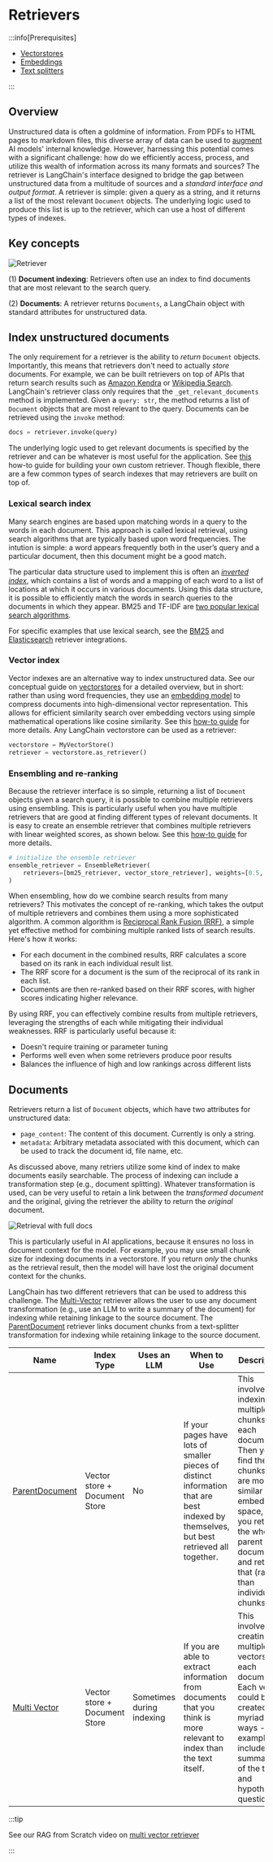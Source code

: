 # Retrievers

<span data-heading-keywords="retriever,retrievers"></span>

:::info[Prerequisites]

* [Vectorstores](/docs/concepts/vectorstores/)
* [Embeddings](/docs/concepts/embedding_models/)
* [Text splitters](/docs/concepts/text_splitters/)

:::

## Overview

Unstructured data is often a goldmine of information. From PDFs to HTML pages to markdown files, this diverse array of data can be used to [augment](/docs/concepts/rag/)  AI models' internal knowledge. 
However, harnessing this potential comes with a significant challenge: how do we efficiently access, process, and utilize this wealth of information across its many formats and sources?
The retriever is LangChain's interface designed to bridge the gap between unstructured data from a multitude of sources and a *standard interface and output format*.
A retriever is simple: given a query as a string, and it returns a list of the most relevant `Document` objects. 
The underlying logic used to produce this list is up to the retriever, which can use a host of different types of indexes. 

## Key concepts

![Retriever](/img/retriever_concept.png)
 
(1) **Document indexing**: Retrievers often use an index to find documents that are most relevant to the search query.

(2) **Documents**: A retriever returns `Documents`, a LangChain object with standard attributes for unstructured data. 

## Index unstructured documents 

The only requirement for a retriever is the ability to *return* `Document` objects. 
Importantly, this means that retrievers don't need to actually *store* documents. 
For example, we can be built retrievers on top of APIs that return search results such as [Amazon Kendra](https://python.langchain.com/docs/integrations/retrievers/amazon_kendra_retriever/) or [Wikipedia Search](https://python.langchain.com/docs/integrations/retrievers/wikipedia/). 
LangChain's retriever class only requires that the `_get_relevant_documents` method is implemented.
Given a `query: str`, the method returns a list of `Document` objects that are most relevant to the query.
Documents can be retrieved using the `invoke` method:

```python
docs = retriever.invoke(query)
```

The underlying logic used to get relevant documents is specified by the retriever and can be whatever is most useful for the application. 
See [this](/docs/how_to/custom_retriever/) how-to guide for building your own custom retriever.
Though flexible, there are a few common types of search indexes that may retrievers are built on top of.

### Lexical search index

Many search engines are based upon matching words in a query to the words in each document. 
This approach is called lexical retrieval, using search algorithms that are typically based upon word frequencies. 
The intution is simple: a word appears frequently both in the user’s query and a particular document, then this document might be a good match.

The particular data structure used to implement this is often an [*inverted index*](https://www.geeksforgeeks.org/inverted-index/), which contains a list of words and a mapping of each word to a list of locations at which it occurs in various documents. 
Using this data structure, it is possible to efficiently match the words in search queries to the documents in which they appear.
BM25 and TF-IDF are [two popular lexical search algorithms](https://cameronrwolfe.substack.com/p/the-basics-of-ai-powered-vector-search?utm_source=profile&utm_medium=reader2).

For specific examples that use lexical search, see the [BM25](/docs/integrations/retrievers/bm25/) and [Elasticsearch](/docs/integrations/retrievers/elasticsearch_retriever/) retriever integrations.

### Vector index

Vector indexes are an alternative way to index unstructured data.
See our conceptual guide on [vectorstores](/docs/concepts/vectorstores/) for a detailed overview, but in short: rather than using word frequencies, they use an [embedding model](/docs/concepts/embedding_models/) to compress documents into high-dimensional vector representation. 
This allows for efficient similarity search over embedding vectors using simple mathematical operations like cosine similarity.
See this [how-to guide](/docs/how_to/vectorstore_retriever/) for more details. Any LangChain vectorstore can be used as a retriever: 

```python
vectorstore = MyVectorStore()
retriever = vectorstore.as_retriever()
```

### Ensembling and re-ranking

Because the retriever interface is so simple, returning a list of `Document` objects given a search query, it is possible to combine multiple retrievers using ensembling.
This is particularly useful when you have multiple retrievers that are good at finding different types of relevant documents.
It is easy to create an ensemble retriever that combines multiple retrievers with linear weighted scores, as shown below. See this [how-to guide](/docs/how_to/ensemble_retriever/) for more details.

```python
# initialize the ensemble retriever
ensemble_retriever = EnsembleRetriever(
    retrievers=[bm25_retriever, vector_store_retriever], weights=[0.5, 0.5]
)
```

When ensembling, how do we combine search results from many retrievers? This motivates the concept of re-ranking, which takes the output of multiple retrievers and combines them using a more sophisticated algorithm.
A common algorithm is [Reciprocal Rank Fusion (RRF)](https://plg.uwaterloo.ca/~gvcormac/cormacksigir09-rrf.pdf), a simple yet effective method for combining multiple ranked lists of search results. Here's how it works:

- For each document in the combined results, RRF calculates a score based on its rank in each individual result list.
- The RRF score for a document is the sum of the reciprocal of its rank in each list. 
- Documents are then re-ranked based on their RRF scores, with higher scores indicating higher relevance.

By using RRF, you can effectively combine results from multiple retrievers, leveraging the strengths of each while mitigating their individual weaknesses. RRF is particularly useful because it:
- Doesn't require training or parameter tuning
- Performs well even when some retrievers produce poor results
- Balances the influence of high and low rankings across different lists

## Documents 

Retrievers return a list of `Document` objects, which have two attributes for unstructured data:

* `page_content`: The content of this document. Currently is only a string.
* `metadata`: Arbitrary metadata associated with this document, which can be used to track the document id, file name, etc.

As discussed above, many retriers utilize some kind of index to make documents easily searchable.
The process of indexing can include a transformation step (e.g., document splitting). 
Whatever transformation is used, can be very useful to retain a link between the *transformed document* and the original, giving the retriever the ability to return the *original* document.

![Retrieval with full docs](/img/retriever_full_docs.png)

This is particularly useful in AI applications, because it ensures no loss in document context for the model.
For example, you may use small chunk size for indexing documents in a vectorstore. 
If you return *only* the chunks as the retrieval result, then the model will have lost the original document context for the chunks. 

LangChain has two different retrievers that can be used to address this challenge. 
The [Multi-Vector](/docs/how_to/multi_vector/) retriever allows the user to use any document transformation (e.g., use an LLM to write a summary of the document) for indexing while retaining linkage to the source document. 
The [ParentDocument](/docs/how_to/parent_document_retriever/) retriever links document chunks from a text-splitter transformation for indexing while retaining linkage to the source document. 

| Name                      | Index Type                   | Uses an LLM               | When to Use                                                                                                                                   | Description                                                                                                                                                                                                                                                                                      |
|---------------------------|------------------------------|---------------------------|-----------------------------------------------------------------------------------------------------------------------------------------------|--------------------------------------------------------------------------------------------------------------------------------------------------------------------------------------------------------------------------------------------------------------------------------------------------|
| [ParentDocument](/docs/how_to/parent_document_retriever/)            | Vector store + Document Store | No                        | If your pages have lots of smaller pieces of distinct information that are best indexed by themselves, but best retrieved all together.       | This involves indexing multiple chunks for each document. Then you find the chunks that are most similar in embedding space, but you retrieve the whole parent document and return that (rather than individual chunks).                                                                         |
| [Multi Vector](/docs/how_to/multi_vector/)              | Vector store + Document Store | Sometimes during indexing | If you are able to extract information from documents that you think is more relevant to index than the text itself.                          | This involves creating multiple vectors for each document. Each vector could be created in a myriad of ways - examples include summaries of the text and hypothetical questions.                                                                                                                 |

:::tip

See our RAG from Scratch video on [multi vector retriever](https://youtu.be/gTCU9I6QqCE?feature=shared)

:::
